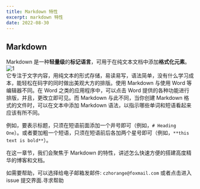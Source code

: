 ```yaml
---
title: Markdown 特性
excerpt: markdown 特性
date: 2022-08-30
---
```


## Markdown

Markdown 是一种**轻量级**的**标记语言**，可用于在纯文本文档中添加**格式化元素**。
![1](https://jetzihan-img.oss-cn-beijing.aliyuncs.com/blog/20220829204141.png)  
它专注于文字内容，用纯文本的形式存储，易读易写，语法简单，没有什么学习成本，能轻松在码字的同时做出美观大方的排版。使用 Markdown 与使用 Word 等编辑器不同。在 Word 之类的应用程序中，可以点击 Word 提供的各种功能进行排版，并且，更改立即可见。而 Markdown 与此不同，当你创建 Markdown 格式的文件时，可以在文本中添加 Markdown 语法，以指示哪些单词和短语看起来应该有所不同。

例如，要表示标题，只须在短语前面添加一个井号即可（例如，`# Heading One`）。或者要加粗一个短语，只须在短语前后各加两个星号即可（例如，`**this text is bold**`）。

在这一章节，我们会聚焦于 Markdown 的特性，讲述怎么快速方便的搭建高度精华的博客和文档。  

<Tips title="遇到问题？">如需要帮助，可以选择给电子邮箱发邮件: `czhorange@foxmail.com` 或者点击进入 issue 提交界面.<To to="https://github.com/inannan423/Daymd/issues">寻求帮助</To></Tips>
